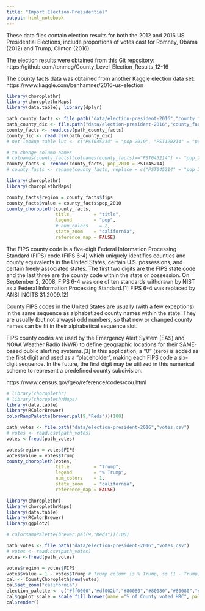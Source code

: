 ```yaml
---
title: "Import Election-Presidential"
output: html_notebook
---
```


These data files contain election results for both the 2012 and 2016 US Presidential Elections, include proportions of votes cast for Romney, Obama (2012) and Trump, Clinton (2016). 

The election results were obtained from this Git repository: https://github.com/tonmcg/County_Level_Election_Results_12-16

The county facts data was obtained from another Kaggle election data set: https://www.kaggle.com/benhamner/2016-us-election

```r
library(choroplethr)
library(choroplethrMaps)
library(data.table); library(dplyr)

path_county_facts <- file.path("data/election-president-2016","county_facts.csv")
path_county_dic <- file.path("data/election-president-2016","county_facts_dictionary.csv")
county_facts <- read.csv(path_county_facts)
county_dic <- read.csv(path_county_dic)
# not lookup table lut <- c("PST045214" = "pop-2010", "PST120214" = "pop-change-2010to14")

# to change column names
# colnames(county_facts)[colnames(county_facts)=="PST045214"] <- "pop_2010"
county_facts <- rename(county_facts, pop_2010 = PST045214)
# county_facts <- rename(county_facts, replace = c("PST045214" = "pop_2010"))

library(choroplethr)
library(choroplethrMaps)

county_facts$region = county_facts$fips
county_facts$value = county_facts$pop_2010
county_choropleth(county_facts, 
                  title         = "title",
                  legend        = "pop",
                  # num_colors    = 2,
                  state_zoom    = "california",
                  reference_map = FALSE)

```

The FIPS county code is a five-digit Federal Information Processing Standard (FIPS) code (FIPS 6-4) which uniquely identifies counties and county equivalents in the United States, certain U.S. possessions, and certain freely associated states. The first two digits are the FIPS state code and the last three are the county code within the state or possession. On September 2, 2008, FIPS 6-4 was one of ten standards withdrawn by NIST as a Federal Information Processing Standard.[1] FIPS 6-4 was replaced by ANSI INCITS 31:2009.[2]

County FIPS codes in the United States are usually (with a few exceptions) in the same sequence as alphabetized county names within the state. They are usually (but not always) odd numbers, so that new or changed county names can be fit in their alphabetical sequence slot.

FIPS county codes are used by the Emergency Alert System (EAS) and NOAA Weather Radio (NWR) to define geographic locations for their SAME-based public alerting systems.[3] In this application, a "0" (zero) is added as the first digit and used as a "placeholder", making each FIPS code a six-digit sequence. In the future, the first digit may be utilized in this numerical scheme to represent a predefined county subdivision.

https://www.census.gov/geo/reference/codes/cou.html

```r
# library(choroplethr)
# library(choroplethrMaps)
library(data.table)
library(RColorBrewer)
colorRampPalette(brewer.pal(9,"Reds"))(100)

path_votes <- file.path("data/election-president-2016","votes.csv")
# votes <- read.csv(path_votes)
votes <-fread(path_votes)

votes$region = votes$FIPS
votes$value = votes$Trump
county_choropleth(votes, 
                  title         = "Trump",
                  legend        = "% Trump",
                  num_colors    = 1,
                  state_zoom    = "california",
                  reference_map = FALSE)
```

```r
library(choroplethr)
library(choroplethrMaps)
library(data.table)
library(RColorBrewer)
library(ggplot2)

# colorRampPalette(brewer.pal(9,"Reds"))(100)

path_votes <- file.path("data/election-president-2016","votes.csv")
# votes <- read.csv(path_votes)
votes <-fread(path_votes)

votes$region = votes$FIPS
votes$value = 1 - votes$Trump # Trump column is % Trump, so (1 - Trump) = % HRC which maps nicely to built-in RdBu palette
cal <- CountyChoropleth$new(votes)
cal$set_zoom("california")
election_palette <- c("#ff0000","#df002b","#80080","#80080","#80080","#80080","#0000ff")
cal$ggplot_scale = scale_fill_brewer(name ="% of County voted HRC", palette = "RdBu", drop = FALSE)
cal$render()

```

